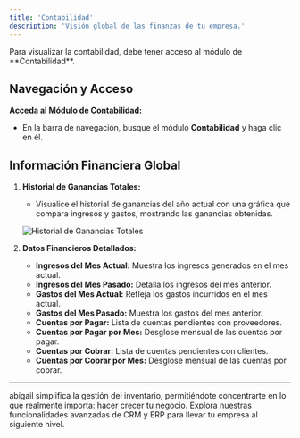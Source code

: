```yaml
---
title: 'Contabilidad'
description: 'Visión global de las finanzas de tu empresa.'
---
```


<Warning>
Para visualizar la contabilidad, debe tener acceso al módulo de **Contabilidad**.
</Warning>

## Navegación y Acceso

**Acceda al Módulo de Contabilidad:**
   - En la barra de navegación, busque el módulo **Contabilidad** y haga clic en él.

## Información Financiera Global

1. **Historial de Ganancias Totales:**
   - Visualice el historial de ganancias del año actual con una gráfica que compara ingresos y gastos, mostrando las ganancias obtenidas.

   <img
     className="block"
     src="/images/grafica-ganancias.png"
     alt="Historial de Ganancias Totales"
   />

2. **Datos Financieros Detallados:**
   - **Ingresos del Mes Actual:** Muestra los ingresos generados en el mes actual.
   - **Ingresos del Mes Pasado:** Detalla los ingresos del mes anterior.
   - **Gastos del Mes Actual:** Refleja los gastos incurridos en el mes actual.
   - **Gastos del Mes Pasado:** Muestra los gastos del mes anterior.
   - **Cuentas por Pagar:** Lista de cuentas pendientes con proveedores.
   - **Cuentas por Pagar por Mes:** Desglose mensual de las cuentas por pagar.
   - **Cuentas por Cobrar:** Lista de cuentas pendientes con clientes.
   - **Cuentas por Cobrar por Mes:** Desglose mensual de las cuentas por cobrar.

---

<Card title="Subscribete hoy mismo" icon="rocket" href="https://www.abigail.mx/planes">
  abigail simplifica la gestión del inventario, permitiéndote concentrarte en lo que realmente importa: hacer crecer tu negocio. Explora nuestras funcionalidades avanzadas de CRM y ERP para llevar tu empresa al siguiente nivel.
</Card>